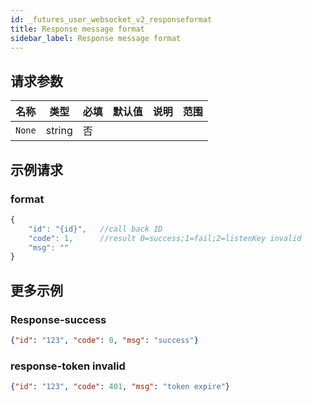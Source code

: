 ```yaml
---
id: _futures_user_websocket_v2_responseformat
title: Response message format
sidebar_label: Response message format
---
```


## 请求参数

| 名称   | 类型   | 必填 | 默认值 | 说明 | 范围 |
| ------ | ------ | ---- | ------ | ---- | ---- |
| `None` | string | 否   |        |      |      |

## 示例请求

### format

```javascript
{
    "id": "{id}",   //call back ID
    "code": 1,      //result 0=success;1=fail;2=listenKey invalid
    "msg": ""
}
```

## 更多示例

### Response-success

```json
{"id": "123", "code": 0, "msg": "success"}
```

### response-token invalid

```json
{"id": "123", "code": 401, "msg": "token expire"}
```
